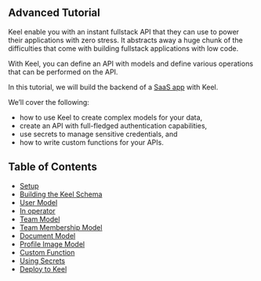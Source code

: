 ## Advanced Tutorial

Keel enable you with an instant fullstack API that they can use to power their applications with zero stress. It abstracts away a huge chunk of the difficulties that come with building fullstack applications with low code.

With Keel, you can define an API with models and define various operations that can be performed on the API.

In this tutorial, we will build the backend of a [SaaS app](https://www.investopedia.com/terms/s/software-as-a-service-saas.asp) with Keel.

We’ll cover the following:

- how to use Keel to create complex models for your data,
- create an API with full-fledged authentication capabilities,
- use secrets to manage sensitive credentials, and
- how to write custom functions for your APIs.

## Table of Contents

- [Setup](advanced-tutorial/setup)
- [Building the Keel Schema](advanced-tutorial/keel-schema)
- [User Model](advanced-tutorial/user-model)
- [In operator](advanced-tutorial/in-operator)
- [Team Model](advanced-tutorial/team-model)
- [Team Membership Model](advanced-tutorial/teammebership-model)
- [Document Model](advanced-tutorial/document-model)
- [Profile Image Model](advanced-tutorial/profileimage-model)
- [Custom Function](advanced-tutorial/custom-function)
- [Using Secrets](advanced-tutorial/secrets)
- [Deploy to Keel](advanced-tutorial/deploy)
